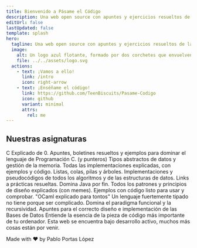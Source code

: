 ```yaml
---
title: Bienvenido a Pásame el Código
description: Una web open source con apuntes y ejercicios resueltos de las diferentes asignaturas que componen el Grado de Enxeñería Informática da Universidade da Coruña.
editUrl: false
lastUpdated: false
template: splash
hero:
  tagline: Una web open source con apuntes y ejercicios resueltos de las diferentes asignaturas que componen el Grado de Enxeñería Informática da Universidade da Coruña.
  image:
    alt: Un logo azul flotante, formado por dos corchetes que envuelven una P y una C.
    file: ../../assets/logo.svg
  actions:
    - text: ¡Vamos a ello!
      link: /intro
      icon: right-arrow
    - text: ¡Enséñame el código!
      link: https://github.com/TeenBiscuits/Pasame-Codigo
      icon: github
      variant: minimal
      attrs:
        rel: me
---
```




## Nuestras asignaturas

<CardGrid stagger>
	<Asignaturas title="Programación I" icon="seti:c" href="/prouno">
		C Explicado de 0. Apuntes, boletines resueltos y ejemplos para dominar el lenguaje de Programación C. (y punteros)
	</Asignaturas>
  <Asignaturas title="Programación II" icon="seti:c" href="/prodos">
		Tipos abstractos de datos y gestión de la memoria. Todas las implementaciones explicadas, con ejemplos y código. Listas, colas, pilas y árboles.
	</Asignaturas>
  <Asignaturas title="Algoritmos" icon="seti:clock" href="/algo">
    Implementaciones y pseudocódigos de todos los algoritmos y de las estructuras de datos. Links a prácticas resueltas.
  </Asignaturas>
	<Asignaturas title="Diseño de Software" icon="seti:java" href="/deese">
		Domina Java por fin. Todos los patrones y principios de diseño explicados (con memes). Ejemplos con código listo para usar y comprobar.
	</Asignaturas>
	<Asignaturas title="Paradigmas de la Programación" icon="seti:ocaml" href="/pepe">
		"OCaml explicado para tontos" Un lenguaje fuertemente tipado no tiene porque ser complicado. Domina el paradigma funcional y la recursividad.
	</Asignaturas>
  <Asignaturas title="Bases de Datos" icon="seti:db" href="/bede">
    Apuntes para el correcto diseño e implementación de las Bases de Datos
  </Asignaturas>
  <Asignaturas title="Sistemas Operativos" icon="laptop" href="/eseo">
    Entiende la esencia de la pieza de código más importante de tu ordenador.
  </Asignaturas>
  <Card title="Más que están por venir..." icon="seti:notebook">
    Esta web se encuentra bajo desarrollo activo, muchos más cosas están por venir.
  </Card>
</CardGrid>

<GitStar/>

<AboutMe>

Made with ❤️ by Pablo Portas López

</AboutMe>

